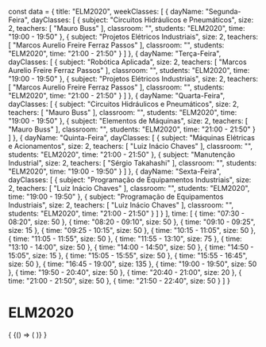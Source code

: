const data = {
  title: "ELM2020",
  weekClasses: [
    {
      dayName: "Segunda-Feira",
      dayClasses: [
        {
          subject: "Circuitos Hidráulicos e Pneumáticos",
          size: 2,
          teachers: [
            "Mauro Buss"
          ],
          classroom: "",
          students: "ELM2020",
          time: "19:00 - 19:50"
        },
        {
          subject: "Projetos Elétricos Industriais",
          size: 2,
          teachers: [
            "Marcos Aurelio Freire Ferraz Passos"
          ],
          classroom: "",
          students: "ELM2020",
          time: "21:00 - 21:50"
        }
      ]
    },
    {
      dayName: "Terça-Feira",
      dayClasses: [
        {
          subject: "Robótica Aplicada",
          size: 2,
          teachers: [
            "Marcos Aurelio Freire Ferraz Passos"
          ],
          classroom: "",
          students: "ELM2020",
          time: "19:00 - 19:50"
        },
        {
          subject: "Projetos Elétricos Industriais",
          size: 2,
          teachers: [
            "Marcos Aurelio Freire Ferraz Passos"
          ],
          classroom: "",
          students: "ELM2020",
          time: "21:00 - 21:50"
        }
      ]
    },
    {
      dayName: "Quarta-Feira",
      dayClasses: [
        {
          subject: "Circuitos Hidráulicos e Pneumáticos",
          size: 2,
          teachers: [
            "Mauro Buss"
          ],
          classroom: "",
          students: "ELM2020",
          time: "19:00 - 19:50"
        },
        {
          subject: "Elementos de Máquinas",
          size: 2,
          teachers: [
            "Mauro Buss"
          ],
          classroom: "",
          students: "ELM2020",
          time: "21:00 - 21:50"
        }
      ]
    },
    {
      dayName: "Quinta-Feira",
      dayClasses: [
        {
          subject: "Máquinas Elétricas e Acionamentos",
          size: 2,
          teachers: [
            "Luiz Inácio Chaves"
          ],
          classroom: "",
          students: "ELM2020",
          time: "21:00 - 21:50"
        },
        {
          subject: "Manutenção Industrial",
          size: 2,
          teachers: [
            "Sérgio Takahashi"
          ],
          classroom: "",
          students: "ELM2020",
          time: "19:00 - 19:50"
        }
      ]
    },
    {
      dayName: "Sexta-Feira",
      dayClasses: [
        {
          subject: "Programação de Equipamentos Industriais",
          size: 2,
          teachers: [
            "Luiz Inácio Chaves"
          ],
          classroom: "",
          students: "ELM2020",
          time: "19:00 - 19:50"
        },
        {
          subject: "Programação de Equipamentos Industriais",
          size: 2,
          teachers: [
            "Luiz Inácio Chaves"
          ],
          classroom: "",
          students: "ELM2020",
          time: "21:00 - 21:50"
        }
      ]
    }
  ],
  time: [
    {
      time: "07:30 - 08:20",
      size: 50
    },
    {
      time: "08:20 - 09:10",
      size: 50
    },
    {
      time: "09:10 - 09:25",
      size: 15
    },
    {
      time: "09:25 - 10:15",
      size: 50
    },
    {
      time: "10:15 - 11:05",
      size: 50
    },
    {
      time: "11:05 - 11:55",
      size: 50
    },
    {
      time: "11:55 - 13:10",
      size: 75
    },
    {
      time: "13:10 - 14:00",
      size: 50
    },
    {
      time: "14:00 - 14:50",
      size: 50
    },
    {
      time: "14:50 - 15:05",
      size: 15
    },
    {
      time: "15:05 - 15:55",
      size: 50
    },
    {
      time: "15:55 - 16:45",
      size: 50
    },
    {
      time: "16:45 - 19:00",
      size: 135
    },
    {
      time: "19:00 - 19:50",
      size: 50
    },
    {
      time: "19:50 - 20:40",
      size: 50
    },
    {
      time: "20:40 - 21:00",
      size: 20
    },
    {
      time: "21:00 - 21:50",
      size: 50
    },
    {
      time: "21:50 - 22:40",
      size: 50
    }
  ]
}

# ELM2020

<div>
  {
    <BrowserOnly>
      {() => (
        <Grid
          title={data.title}
          weekClasses={data.weekClasses}
          time={data.time}
        />
      )}
    </BrowserOnly>
  }
</div>
